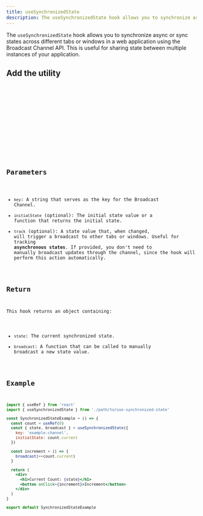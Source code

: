 ```yaml
---
title: useSynchronizedState
description: The useSynchronizedState hook allows you to synchronize async or sync states across different tabs or windows in a web application using the Broadcast Channel API. This is useful for sharing state between multiple instances of your application.
---
```


The `useSynchronizedState` hook allows you to synchronize async or sync states across different tabs or windows in a web application using the Broadcast Channel API. This is useful for sharing state between multiple instances of your application.

## Add the utility

<Tabs>
  <TabItem label='CLI'>
    <Code code='npx @ivnatsr/ezreact add use-synchronized-state' lang='bash' />
  </TabItem>
  <TabItem label='Code'>
      <Tabs>
        <TabItem label='JavaScript'>
          <UtilityCode lang='js' name='use-synchronized-state' type='hooks' />
        </TabItem>
        <TabItem label='TypeScript'>
          <UtilityCode lang='ts' name='use-synchronized-state' type='hooks' />
        </TabItem>
      </Tabs>
  </TabItem>
</Tabs>

## Parameters

- `key`: A string that serves as the key for the Broadcast Channel.
- `initialState` (optional): The initial state value or a function that returns the initial state.
- `track` (optional): A state value that, when changed, will trigger a broadcast to other tabs or windows. Useful for tracking **asynchronous states**. If provided, you don't need to manually broadcast updates through the channel, since the hook will perform this action automatically.

## Return

This hook returns an object containing:

- `state`: The current synchronized state.
- `broadcast`: A function that can be called to manually broadcast a new state value.

## Example

```jsx
import { useRef } from 'react'
import { useSynchronizedState } from './path/to/use-synchronized-state'

const SynchronizedStateExample = () => {
  const count = useRef(0)
  const { state, broadcast } = useSynchronizedState({
    key: 'example-channel',
    initialState: count.current
  })

  const increment = () => {
    broadcast(++count.current)
  }

  return (
    <div>
      <h1>Current Count: {state}</h1>
      <button onClick={increment}>Increment</button>
    </div>
  )
}

export default SynchronizedStateExample
```
